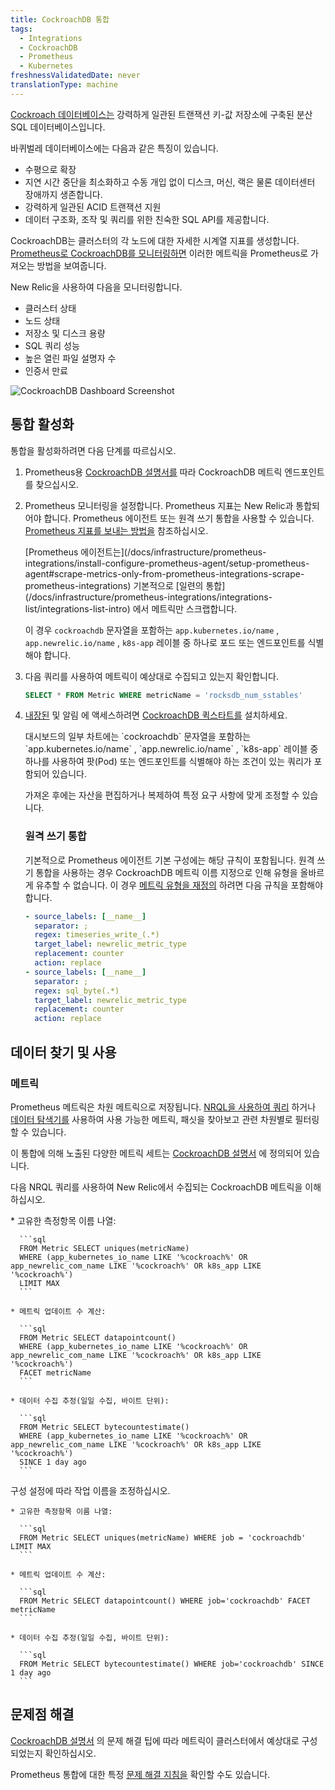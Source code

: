 ```yaml
---
title: CockroachDB 통합
tags:
  - Integrations
  - CockroachDB
  - Prometheus
  - Kubernetes
freshnessValidatedDate: never
translationType: machine
---
```


[Cockroach 데이터베이스는](https://www.cockroachlabs.com/docs/) 강력하게 일관된 트랜잭션 키-값 저장소에 구축된 분산 SQL 데이터베이스입니다.

바퀴벌레 데이터베이스에는 다음과 같은 특징이 있습니다.

* 수평으로 확장
* 지연 시간 중단을 최소화하고 수동 개입 없이 디스크, 머신, 랙은 물론 데이터센터 장애까지 생존합니다.
* 강력하게 일관된 ACID 트랜잭션 지원
* 데이터 구조화, 조작 및 쿼리를 위한 친숙한 SQL API를 제공합니다.

CockroachDB는 클러스터의 각 노드에 대한 자세한 시계열 지표를 생성합니다. [Prometheus로 CockroachDB를 모니터링하면](https://www.cockroachlabs.com/docs/v22.1/monitor-cockroachdb-with-prometheus.html#before-you-begin) 이러한 메트릭을 Prometheus로 가져오는 방법을 보여줍니다.

New Relic을 사용하여 다음을 모니터링합니다.

* 클러스터 상태
* 노드 상태
* 저장소 및 디스크 용량
* SQL 쿼리 성능
* 높은 열린 파일 설명자 수
* 인증서 만료

<img title="CockroachDB Dashboard" alt="CockroachDB Dashboard Screenshot" src="/images/infrastructure_screenshot-crop-cockroachdb-dashboard.webp" />

## 통합 활성화

통합을 활성화하려면 다음 단계를 따르십시오.

1. Prometheus용 [CockroachDB 설명서를](https://www.cockroachlabs.com/docs/v22.1/monitor-cockroachdb-with-prometheus.html) 따라 CockroachDB 메트릭 엔드포인트를 찾으십시오.

2. Prometheus 모니터링을 설정합니다. Prometheus 지표는 New Relic과 통합되어야 합니다. Prometheus 에이전트 또는 원격 쓰기 통합을 사용할 수 있습니다. [Prometheus 지표를 보내는 방법을](/docs/infrastructure/prometheus-integrations/install-configure-prometheus-agent/get-started/send-prometheus-metric-data-new-relic/) 참조하십시오.

   <Callout variant="important">
     [Prometheus 에이전트는](/docs/infrastructure/prometheus-integrations/install-configure-prometheus-agent/setup-prometheus-agent#scrape-metrics-only-from-prometheus-integrations-scrape-prometheus-integrations) 기본적으로 [일련의 통합](/docs/infrastructure/prometheus-integrations/integrations-list/integrations-list-intro) 에서 메트릭만 스크랩합니다.

     이 경우 `cockroachdb` 문자열을 포함하는 `app.kubernetes.io/name` , `app.newrelic.io/name` , `k8s-app` 레이블 중 하나로 포드 또는 엔드포인트를 식별해야 합니다.
   </Callout>

3. 다음 쿼리를 사용하여 메트릭이 예상대로 수집되고 있는지 확인합니다.

   ```sql
   SELECT * FROM Metric WHERE metricName = 'rocksdb_num_sstables'
   ```

4. [내장된](/docs/alerts-applied-intelligence/new-relic-alerts/learn-alerts/introduction-alerts/) 및 알림 에 액세스하려면 [CockroachDB 퀵스타트를](https://newrelic.com/instant-observability/?search=cockroachdb) 설치하세요.<InlinePopover type="dashboards" />

   <Callout variant="important">
     대시보드의 일부 차트에는 `cockroachdb` 문자열을 포함하는 `app.kubernetes.io/name` , `app.newrelic.io/name` , `k8s-app` 레이블 중 하나를 사용하여 팟(Pod) 또는 엔드포인트를 식별해야 하는 조건이 있는 쿼리가 포함되어 있습니다.
   </Callout>

   가져온 후에는 자산을 편집하거나 복제하여 특정 요구 사항에 맞게 조정할 수 있습니다.

   ### 원격 쓰기 통합

   기본적으로 Prometheus 에이전트 기본 구성에는 해당 규칙이 포함됩니다. 원격 쓰기 통합을 사용하는 경우 CockroachDB 메트릭 이름 지정으로 인해 유형을 올바르게 유추할 수 없습니다. 이 경우 [메트릭 유형을 재정의](/docs/infrastructure/prometheus-integrations/install-configure-remote-write/set-your-prometheus-remote-write-integration/#override-mapping) 하려면 다음 규칙을 포함해야 합니다.

   ```yaml
   - source_labels: [__name__]
     separator: ;
     regex: timeseries_write_(.*)
     target_label: newrelic_metric_type
     replacement: counter
     action: replace
   - source_labels: [__name__]
     separator: ;
     regex: sql_byte(.*)
     target_label: newrelic_metric_type
     replacement: counter
     action: replace
   ```

## 데이터 찾기 및 사용

### 메트릭

Prometheus 메트릭은 차원 메트릭으로 저장됩니다. [NRQL을 사용하여 쿼리](/docs/telemetry-data-platform/get-data/apis/query-metric-data-type/) 하거나 [데이터 탐색기를](/docs/query-your-data/explore-query-data/browse-data/introduction-data-explorer/) 사용하여 사용 가능한 메트릭, 패싯을 찾아보고 관련 차원별로 필터링할 수 있습니다.

이 통합에 의해 노출된 다양한 메트릭 세트는 [CockroachDB 설명서](https://www.cockroachlabs.com/docs/stable/monitoring-and-alerting.html) 에 정의되어 있습니다.

다음 NRQL 쿼리를 사용하여 New Relic에서 수집되는 CockroachDB 메트릭을 이해하십시오.

<CollapserGroup>
  <Collapser id="prometheus-agent" title="New Relic의 프로메테우스 에이전트">
    * 고유한 측정항목 이름 나열:

      ```sql
      FROM Metric SELECT uniques(metricName) 
      WHERE (app_kubernetes_io_name LIKE '%cockroach%' OR app_newrelic_com_name LIKE '%cockroach%' OR k8s_app LIKE '%cockroach%') 
      LIMIT MAX
      ```

    * 메트릭 업데이트 수 계산:

      ```sql
      FROM Metric SELECT datapointcount() 
      WHERE (app_kubernetes_io_name LIKE '%cockroach%' OR app_newrelic_com_name LIKE '%cockroach%' OR k8s_app LIKE '%cockroach%') 
      FACET metricName
      ```

    * 데이터 수집 추정(일일 수집, 바이트 단위):

      ```sql
      FROM Metric SELECT bytecountestimate() 
      WHERE (app_kubernetes_io_name LIKE '%cockroach%' OR app_newrelic_com_name LIKE '%cockroach%' OR k8s_app LIKE '%cockroach%') 
      SINCE 1 day ago
      ```
  </Collapser>

  <Collapser id="others" title="다른">
    <Callout variant="tip">
      구성 설정에 따라 작업 이름을 조정하십시오.
    </Callout>

    * 고유한 측정항목 이름 나열:

      ```sql
      FROM Metric SELECT uniques(metricName) WHERE job = 'cockroachdb' LIMIT MAX
      ```

    * 메트릭 업데이트 수 계산:

      ```sql
      FROM Metric SELECT datapointcount() WHERE job='cockroachdb' FACET metricName
      ```

    * 데이터 수집 추정(일일 수집, 바이트 단위):

      ```sql
      FROM Metric SELECT bytecountestimate() WHERE job='cockroachdb' SINCE 1 day ago
      ```
  </Collapser>
</CollapserGroup>

## 문제점 해결

[CockroachDB 설명서](https://www.cockroachlabs.com/docs/v22.1/monitor-cockroachdb-with-prometheus.html) 의 문제 해결 팁에 따라 메트릭이 클러스터에서 예상대로 구성되었는지 확인하십시오.

Prometheus 통합에 대한 특정 [문제 해결 지침을](/docs/infrastructure/prometheus-integrations/troubleshooting/no-data-appears-prometheus-integration) 확인할 수도 있습니다.